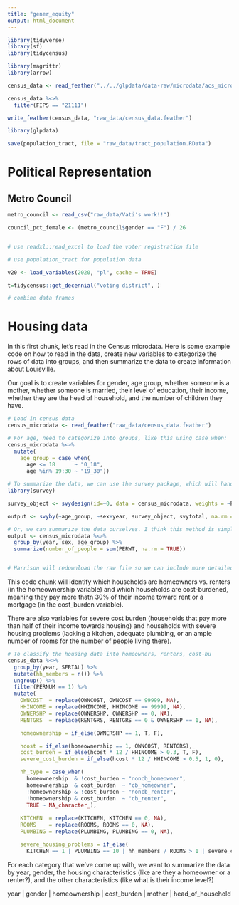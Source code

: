 ```yaml
---
title: "gener_equity"
output: html_document
---
```


```r
library(tidyverse)
library(sf)
library(tidycensus)

library(magrittr)
library(arrow)
```

```r
census_data <- read_feather("../../glpdata/data-raw/microdata/acs_micro.feather")

census_data %<>%
  filter(FIPS == "21111")

write_feather(census_data, "raw_data/census_data.feather")

library(glpdata)

save(population_tract, file = "raw_data/tract_population.RData")

```

# Political Representation

## Metro Council

```r
metro_council <- read_csv("raw_data/Vati's work!!")

council_pct_female <- (metro_council$gender == "F") / 26
```

```r

```

```r

# use readxl::read_excel to load the voter registration file

# use population_tract for population data

v20 <- load_variables(2020, "pl", cache = TRUE)

t=tidycensus::get_decennial("voting district", )

# combine data frames

```


# Housing data

In this first chunk, let's read in the Census microdata. Here is some example code on how to read in the data, create new variables to categorize the rows of data into groups, and then summarize the data to create information about Louisville.

Our goal is to create variables for gender, age group, whether someone is a mother, whether someone is married, their level of education, their income, whether they are the head of household, and the number of children they have.


```r

# Load in census data
census_microdata <- read_feather("raw_data/census_data.feather")

# For age, need to categorize into groups, like this using case_when:
census_microdata %<>%
  mutate(
    age_group = case_when(
      age <= 18      ~ "0_18",
      age %in% 19:30 ~ "19_30"))

# To summarize the data, we can use the survey package, which will handle all of the weights for us
library(survey)

survey_object <- svydesign(id=~0, data = census_microdata, weights = ~PERWT)

output <- svyby(~age_group, ~sex+year, survey_object, svytotal, na.rm = TRUE)

# Or, we can summarize the data ourselves. I think this method is simpler.
output <- census_microdata %<>%
  group_by(year, sex, age_group) %>%
  summarize(number_of_people = sum(PERWT, na.rm = TRUE))


# Harrison will redownload the raw file so we can include more detailed information on race as well as the same-sex marriages
```

This code chunk will identify which households are homeowners vs. renters (in the homeownership variable) and which households are cost-burdened, meaning they pay more thatn 30% of their income toward rent or a mortgage (in the cost_burden variable).

There are also variables for severe cost burden (households that pay more than half of their income towards housing) and households with severe housing problems (lacking a kitchen, adequate plumbing, or an ample number of rooms for the number of people living there).
```r
# To classify the housing data into homeowners, renters, cost-bu
census_data %<>%
  group_by(year, SERIAL) %>%
  mutate(hh_members = n()) %>%
  ungroup() %>%
  filter(PERNUM == 1) %>%
  mutate(
    OWNCOST  = replace(OWNCOST, OWNCOST == 99999, NA),
    HHINCOME = replace(HHINCOME, HHINCOME == 99999, NA),
    OWNERSHP = replace(OWNERSHP, OWNERSHP == 0, NA),
    RENTGRS  = replace(RENTGRS, RENTGRS == 0 & OWNERSHP == 1, NA),

    homeownership = if_else(OWNERSHP == 1, T, F),

    hcost = if_else(homeownership == 1, OWNCOST, RENTGRS),
    cost_burden = if_else(hcost * 12 / HHINCOME > 0.3, T, F),
    severe_cost_burden = if_else(hcost * 12 / HHINCOME > 0.5, 1, 0),

    hh_type = case_when(
      homeownership  & !cost_burden ~ "noncb_homeowner",
      homeownership  & cost_burden  ~ "cb_homeowner",
      !homeownership & !cost_burden ~ "noncb_renter",
      !homeownership & cost_burden  ~ "cb_renter",
      TRUE ~ NA_character_),
    
    KITCHEN  = replace(KITCHEN, KITCHEN == 0, NA),
    ROOMS    = replace(ROOMS, ROOMS == 0, NA),
    PLUMBING = replace(PLUMBING, PLUMBING == 0, NA),

    severe_housing_problems = if_else(
      KITCHEN == 1 | PLUMBING == 10 | hh_members / ROOMS > 1 | severe_cost_burden, T, F))

```


For each category that we've come up with, we want to summarize the data by year, gender, the housing characteristics (like are they a homeowner or a renter?), and the other characteristics (like what is their income level?)


year | gender | homeownership | cost_burden | mother | head_of_household

```r


```


